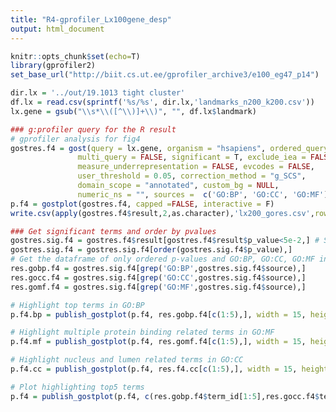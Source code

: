 ```yaml
---
title: "R4-gprofiler_Lx100gene_desp"
output: html_document
---
```


```r
knitr::opts_chunk$set(echo=T)
library(gprofiler2)
set_base_url("http://biit.cs.ut.ee/gprofiler_archive3/e100_eg47_p14")
```


```r
dir.lx = '../out/19.1013 tight cluster'
df.lx = read.csv(sprintf('%s/%s', dir.lx,'landmarks_n200_k200.csv'))
lx.gene = gsub("\\s*\\([^\\)]+\\)", "", df.lx$landmark)
```

```r

### g:profiler query for the R result
# gprofiler analysis for fig4
gostres.f4 = gost(query = lx.gene, organism = "hsapiens", ordered_query = FALSE,
               multi_query = FALSE, significant = T, exclude_iea = FALSE, 
               measure_underrepresentation = FALSE, evcodes = FALSE, 
               user_threshold = 0.05, correction_method = "g_SCS", 
               domain_scope = "annotated", custom_bg = NULL, 
               numeric_ns = "", sources =  c('GO:BP', 'GO:CC', 'GO:MF'))
p.f4 = gostplot(gostres.f4, capped =FALSE, interactive = F)
write.csv(apply(gostres.f4$result,2,as.character),'lx200_gores.csv',row.names = FALSE)

### Get significant terms and order by pvalues
gostres.sig.f4 = gostres.f4$result[gostres.f4$result$p_value<5e-2,] # Significant terms
gostres.sig.f4 = gostres.sig.f4[order(gostres.sig.f4$p_value),]
# Get the dataframe of only ordered p-values and GO:BP, GO:CC, GO:MF individual dataframes
res.gobp.f4 = gostres.sig.f4[grep('GO:BP',gostres.sig.f4$source),]
res.gocc.f4 = gostres.sig.f4[grep('GO:CC',gostres.sig.f4$source),]
res.gomf.f4 = gostres.sig.f4[grep('GO:MF',gostres.sig.f4$source),]

# Highlight top terms in GO:BP
p.f4.bp = publish_gostplot(p.f4, res.gobp.f4[c(1:5),], width = 15, height = 10, filename = NULL)

# Highlight multiple protein binding related terms in GO:MF
p.f4.mf = publish_gostplot(p.f4, res.gomf.f4[c(1:5),], width = 15, height = 10, filename =NULL)

# Highlight nucleus and lumen related terms in GO:CC
p.f4.cc = publish_gostplot(p.f4, res.f4.cc[c(1:5),], width = 15, height = 10, filename = NULL)

# Plot highlighting top5 terms
p.f4 = publish_gostplot(p.f4, c(res.gobp.f4$term_id[1:5],res.gocc.f4$term_id[1:5],res.gomf.f4$term_id[1:5]), width = 15, height = 10,filename = 'lx.png')
```

